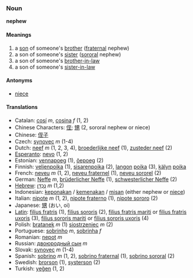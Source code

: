 ===Noun===
'''nephew'''

====Meanings====
#a [[son]] of someone's [[brother]] ([[fraternal]] nephew)
#a son of someone's [[sister]] ([[sororal]] nephew)
#a son of someone's [[brother-in-law]]
#a son of someone's [[sister-in-law]]

====Antonyms====
*[[niece]]

====Translations====
*Catalan: [[cosí]] ''m'', [[cosina]] ''f'' (1, 2)
*Chinese Characters: [[侄]]; [[甥]] (2, sororal nephew or niece)
*Chinese: [[侄子]]
*Czech: [[synovec]] ''m'' (1-4)
*Dutch: [[neef]] ''m'' (1, 2, 3, 4), [[broederlijke neef]] (1), [[zusteder neef]] (2)
*[[Esperanto]]: [[nevo]] (1, 2)
*Estonian: [[vennapoeg]] (1), [[õepoeg]] (2)
*Finnish: [[veljenpoika]] (1), [[sisarenpoika]] (2), [[lanko|langon]] [[poika]] (3), [[käly|kälyn]] [[poika]]
*French: [[neveu]] ''m'' (1, 2), [[neveu fraternel]] (1), [[neveu sororel]] (2)
*German: [[Neffe]] ''m'', [[brüderlicher Neffe]] (1), [[schwesterlicher Neffe]] (2)
*[[Hebrew]]: [[נֶכְדָּן]] ''m'' (1,2)
*Indonesian: [[keponakan]] / [[kemenakan]] / [[misan]] (either nephew or [[niece]])
*Italian: [[nipote]] ''m'' (1, 2), [[nipote fraterno]] (1), [[nipote sororo]] (2)
*Japanese: [[甥]] (おい, oi)
*[[Latin]]: [[filius fratris]] (1), [[filius sororis]] (2), [[filius fratris mariti]] or [[filius fratris uxoris]] (3), [[filius sororis mariti]] or [[filius sororis uxoris]] (4)
*Polish: [[bratanek]] ''m'' (1) [[siostrzeniec]] ''m'' (2)
*Portuguese: [[sobrinho]] ''m'', [[sobrinha]] ''f''
*Romanian: [[nepot]] ''m''
*Russian: [[двoюрoдный сын]] ''m''
*Slovak: [[synovec]] ''m'' (1-4)
*Spanish: [[sobrino]] ''m'' (1, 2), [[sobrino fraternal]] (1), [[sobrino sororal]] (2)
*Swedish: [[brorson]] (1), [[systerson]] (2)
*Turkish: [[yeğen]] (1, 2)
